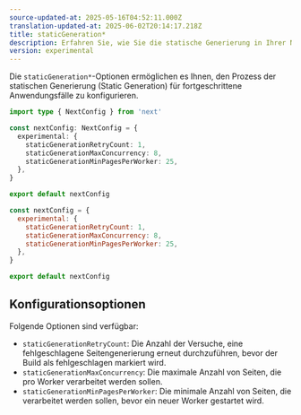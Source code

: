 ```yaml
---
source-updated-at: 2025-05-16T04:52:11.000Z
translation-updated-at: 2025-06-02T20:14:17.218Z
title: staticGeneration*
description: Erfahren Sie, wie Sie die statische Generierung in Ihrer Next.js-Anwendung konfigurieren können.
version: experimental
---
```


Die `staticGeneration*`-Optionen ermöglichen es Ihnen, den Prozess der statischen Generierung (Static Generation) für fortgeschrittene Anwendungsfälle zu konfigurieren.

```ts filename="next.config.ts" switcher
import type { NextConfig } from 'next'

const nextConfig: NextConfig = {
  experimental: {
    staticGenerationRetryCount: 1,
    staticGenerationMaxConcurrency: 8,
    staticGenerationMinPagesPerWorker: 25,
  },
}

export default nextConfig
```

```js filename="next.config.js" switcher
const nextConfig = {
  experimental: {
    staticGenerationRetryCount: 1,
    staticGenerationMaxConcurrency: 8,
    staticGenerationMinPagesPerWorker: 25,
  },
}

export default nextConfig
```

## Konfigurationsoptionen

Folgende Optionen sind verfügbar:

- `staticGenerationRetryCount`: Die Anzahl der Versuche, eine fehlgeschlagene Seitengenerierung erneut durchzuführen, bevor der Build als fehlgeschlagen markiert wird.
- `staticGenerationMaxConcurrency`: Die maximale Anzahl von Seiten, die pro Worker verarbeitet werden sollen.
- `staticGenerationMinPagesPerWorker`: Die minimale Anzahl von Seiten, die verarbeitet werden sollen, bevor ein neuer Worker gestartet wird.